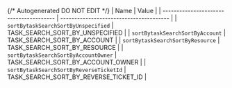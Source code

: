 {/* Autogenerated DO NOT EDIT  */}
| Name                                    | Value                                   |
| --------------------------------------- | --------------------------------------- |
| `sortBytaskSearchSortByUnspecified`     | TASK_SEARCH_SORT_BY_UNSPECIFIED         |
| `sortBytaskSearchSortByAccount`         | TASK_SEARCH_SORT_BY_ACCOUNT             |
| `sortBytaskSearchSortByResource`        | TASK_SEARCH_SORT_BY_RESOURCE            |
| `sortBytaskSearchSortByAccountOwner`    | TASK_SEARCH_SORT_BY_ACCOUNT_OWNER       |
| `sortBytaskSearchSortByReverseTicketId` | TASK_SEARCH_SORT_BY_REVERSE_TICKET_ID   |